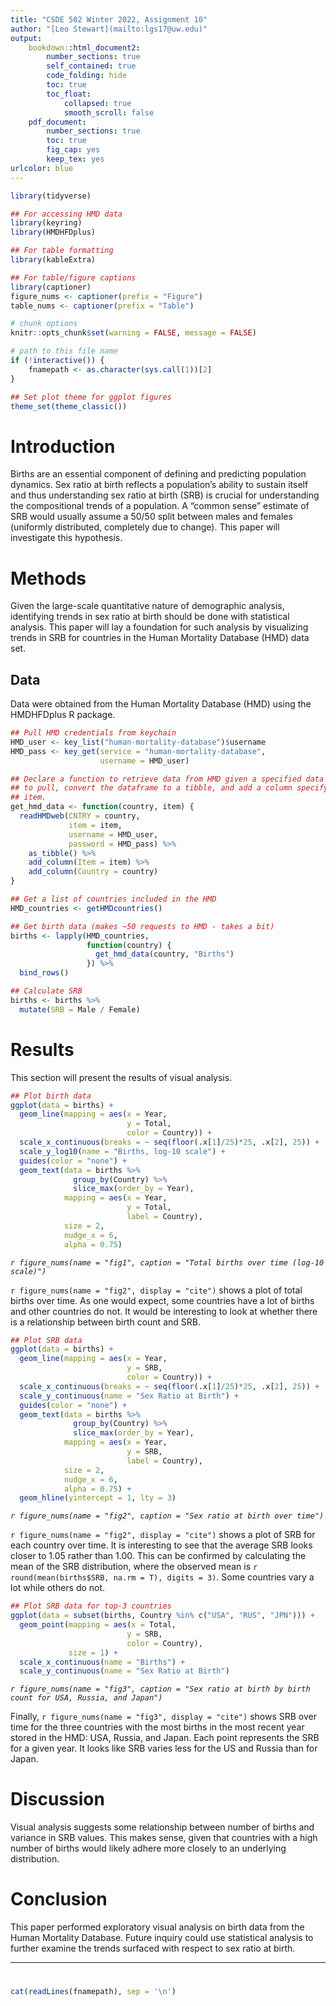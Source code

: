 ```yaml
---
title: "CSDE 502 Winter 2022, Assignment 10"
author: "[Leo Stewart](mailto:lgs17@uw.edu)"
output: 
    bookdown::html_document2:
        number_sections: true
        self_contained: true
        code_folding: hide
        toc: true
        toc_float:
            collapsed: true
            smooth_scroll: false
    pdf_document:
        number_sections: true
        toc: true
        fig_cap: yes
        keep_tex: yes
urlcolor: blue 
---
```


<!--these following settings control width and also make a DIV tag for black outlines for figures-->
<style type="text/css">
.main-container {
  max-width: 2400px !important;
  margin-left: auto;
  margin-right: auto;
}
</style>

<style>
.outline {
   background-color: #000000;
   padding:1px;
   display: inline-block;
}
</style>

```r
library(tidyverse)

## For accessing HMD data
library(keyring)
library(HMDHFDplus)

## For table formatting
library(kableExtra)

## For table/figure captions
library(captioner)
figure_nums <- captioner(prefix = "Figure")
table_nums <- captioner(prefix = "Table")

# chunk options
knitr::opts_chunk$set(warning = FALSE, message = FALSE)

# path to this file name
if (!interactive()) {
    fnamepath <- as.character(sys.call(1))[2]
}

## Set plot theme for ggplot figures
theme_set(theme_classic())
```

# Introduction
Births are an essential component of defining and predicting population dynamics. Sex ratio at birth reflects a population's ability to sustain itself and thus understanding sex ratio at birth (SRB) is crucial for understanding the compositional trends of a population. A "common sense" estimate of SRB would usually assume a 50/50 split between males and females (uniformly distributed, completely due to change). This paper will investigate this hypothesis.

# Methods
Given the large-scale quantitative nature of demographic analysis, identifying trends in sex ratio at birth should be done with statistical analysis. This paper will lay a foundation for such analysis by visualizing trends in SRB for countries in the Human Mortality Database (HMD) data set.

## Data
Data were obtained from the Human Mortality Database (HMD) using the HMDHFDplus R package.

```r
## Pull HMD credentials from keychain
HMD_user <- key_list("human-mortality-database")$username
HMD_pass <- key_get(service = "human-mortality-database", 
                    username = HMD_user)

## Declare a function to retrieve data from HMD given a specified data item 
## to pull, convert the dataframe to a tibble, and add a column specifying the 
## item.
get_hmd_data <- function(country, item) {
  readHMDweb(CNTRY = country, 
             item = item,
             username = HMD_user, 
             password = HMD_pass) %>%
    as_tibble() %>%
    add_column(Item = item) %>%
    add_column(Country = country)
}

## Get a list of countries included in the HMD
HMD_countries <- getHMDcountries()

## Get birth data (makes ~50 requests to HMD - takes a bit)
births <- lapply(HMD_countries,
                 function(country) {
                   get_hmd_data(country, "Births")
                 }) %>%
  bind_rows()

## Calculate SRB
births <- births %>%
  mutate(SRB = Male / Female)
```

# Results
This section will present the results of visual analysis.

```r
## Plot birth data
ggplot(data = births) +
  geom_line(mapping = aes(x = Year, 
                          y = Total,
                          color = Country)) +
  scale_x_continuous(breaks = ~ seq(floor(.x[1]/25)*25, .x[2], 25)) +
  scale_y_log10(name = "Births, log-10 scale") +
  guides(color = "none") +
  geom_text(data = births %>%
              group_by(Country) %>%
              slice_max(order_by = Year),
            mapping = aes(x = Year, 
                          y = Total,
                          label = Country),
            size = 2,
            nudge_x = 6,
            alpha = 0.75)
```

_`r figure_nums(name = "fig1", caption = "Total births over time (log-10 scale)")`_


`r figure_nums(name = "fig2", display = "cite")` shows a plot of total births over time. As one would expect, some countries have a lot of births and other countries do not. It would be interesting to look at whether there is a relationship between birth count and SRB.

```r
## Plot SRB data
ggplot(data = births) +
  geom_line(mapping = aes(x = Year, 
                          y = SRB,
                          color = Country)) +
  scale_x_continuous(breaks = ~ seq(floor(.x[1]/25)*25, .x[2], 25)) +
  scale_y_continuous(name = "Sex Ratio at Birth") +
  guides(color = "none") +
  geom_text(data = births %>%
              group_by(Country) %>%
              slice_max(order_by = Year),
            mapping = aes(x = Year, 
                          y = SRB,
                          label = Country),
            size = 2,
            nudge_x = 6,
            alpha = 0.75) +
  geom_hline(yintercept = 1, lty = 3)
```

_`r figure_nums(name = "fig2", caption = "Sex ratio at birth over time")`_


`r figure_nums(name = "fig2", display = "cite")` shows a plot of SRB for each country over time. It is interesting to see that the average SRB looks closer to 1.05 rather than 1.00. This can be confirmed by calculating the mean of the SRB distribution, where the observed mean is `r round(mean(births$SRB, na.rm = T), digits = 3)`. Some countries vary a lot while others do not.

```r
## Plot SRB data for top-3 countries
ggplot(data = subset(births, Country %in% c("USA", "RUS", "JPN"))) +
  geom_point(mapping = aes(x = Total, 
                          y = SRB,
                          color = Country),
             size = 1) +
  scale_x_continuous(name = "Births") +
  scale_y_continuous(name = "Sex Ratio at Birth")
```

_`r figure_nums(name = "fig3", caption = "Sex ratio at birth by birth count for USA, Russia, and Japan")`_


Finally, `r figure_nums(name = "fig3", display = "cite")` shows SRB over time for the three countries with the most births in the most recent year stored in the HMD: USA, Russia, and Japan. Each point represents the SRB for a given year. It looks like SRB varies less for the US and Russia than for Japan.

# Discussion
Visual analysis suggests some relationship between number of births and variance in SRB values. This makes sense, given that countries with a high number of births would likely adhere more closely to an underlying distribution.

# Conclusion
This paper performed exploratory visual analysis on birth data from the Human Mortality Database. Future inquiry could use statistical analysis to further examine the trends surfaced with respect to sex ratio at birth.

<hr>

# {-}

```r
cat(readLines(fnamepath), sep = '\n')
```
